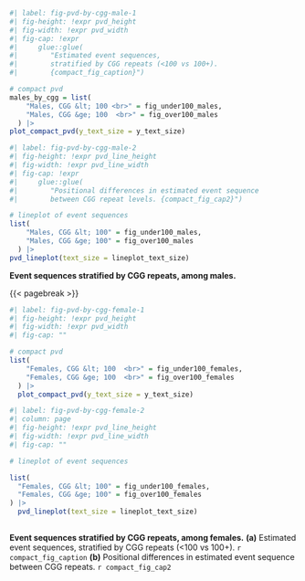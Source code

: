 
::: {#suppfig-pvd-by-cgg-male}

```r
#| label: fig-pvd-by-cgg-male-1
#| fig-height: !expr pvd_height
#| fig-width: !expr pvd_width
#| fig-cap: !expr 
#|     glue::glue(
#|        "Estimated event sequences,
#|        stratified by CGG repeats (<100 vs 100+).
#|        {compact_fig_caption}")

# compact pvd
males_by_cgg = list(
    "Males, CGG &lt; 100 <br>" = fig_under100_males,
    "Males, CGG &ge; 100  <br>" = fig_over100_males
  ) |>
plot_compact_pvd(y_text_size = y_text_size)

```

```r
#| label: fig-pvd-by-cgg-male-2
#| fig-height: !expr pvd_line_height
#| fig-width: !expr pvd_line_width
#| fig-cap: !expr 
#|     glue::glue(
#|        "Positional differences in estimated event sequence 
#|        between CGG repeat levels. {compact_fig_cap2}")

# lineplot of event sequences
list(
    "Males, CGG &lt; 100" = fig_under100_males,
    "Males, CGG &ge; 100" = fig_over100_males
  ) |>
pvd_lineplot(text_size = lineplot_text_size)
```

**Event sequences stratified by CGG repeats, among males.**

:::

{{< pagebreak >}}

::: {#suppfig-pvd-by-cgg-female}

```r
#| label: fig-pvd-by-cgg-female-1
#| fig-height: !expr pvd_height
#| fig-width: !expr pvd_width
#| fig-cap: ""

# compact pvd
list(
    "Females, CGG &lt; 100  <br>" = fig_under100_females,
    "Females, CGG &ge; 100  <br>" = fig_over100_females
  ) |> 
  plot_compact_pvd(y_text_size = y_text_size)

```

```r
#| label: fig-pvd-by-cgg-female-2
#| column: page
#| fig-height: !expr pvd_line_height
#| fig-width: !expr pvd_line_width
#| fig-cap: ""

# lineplot of event sequences

list(
  "Females, CGG &lt; 100" = fig_under100_females,
  "Females, CGG &ge; 100" = fig_over100_females
) |> 
  pvd_lineplot(text_size = lineplot_text_size)
  
```

**Event sequences stratified by CGG repeats, among females.**
**(a)** Estimated event sequences, stratified by CGG repeats 
(<100 vs 100+). `r compact_fig_caption`
**(b)** Positional differences in estimated event sequence
between CGG repeats. `r compact_fig_cap2`

:::
